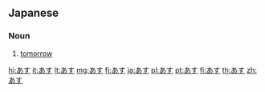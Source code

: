 ==Japanese==

===Noun===
{{ja-noun}}
# {{ja-def|明日}} [[tomorrow]]

[[hi:あす]]
[[it:あす]]
[[lt:あす]]
[[mg:あす]]
[[fj:あす]]
[[ja:あす]]
[[pl:あす]]
[[pt:あす]]
[[fi:あす]]
[[th:あす]]
[[zh:あす]]